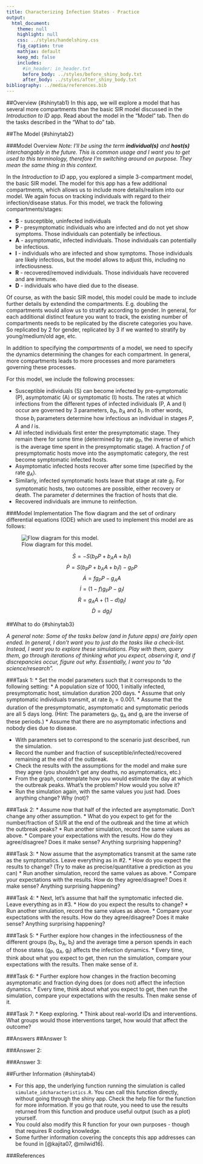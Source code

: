 ---
title: Characterizing Infection States - Practice
output:
  html_document:
    theme: null
    highlight: null
    css: ../styles/handelshiny.css
    fig_caption: true
    mathjax: default 
    keep_md: false
    includes:
      #in_header: in_header.txt
      before_body: ../styles/before_shiny_body.txt
      after_body: ../styles/after_shiny_body.txt 
bibliography: ../media/references.bib
---

##Overview {#shinytab1}
In this app, we will explore a model that has several more compartments than the basic SIR model discussed in the _Introduction to ID_ app. Read about the model in the "Model" tab. Then do the tasks described in the "What to do" tab.


##The Model {#shinytab2}

###Model Overview
*Note: I'll be using the term **individual(s)** and **host(s)** interchangably in the future. This is common usage and I want you to get used to this terminology, therefore I'm switching around on purpose. They mean the same thing in this context.*

In the _Introduction to ID_ app, you explored a simple 3-compartment model, the basic SIR model. The model for this app has a few additional compartments, which allows us to include more details/realism into our model. We again focus on tracking individuals with regard to their infection/disease status. For this model, we track the following compartments/stages:

* **S** - susceptible, uninfected individuals 
* **P** - presymptomatic individuals who are infected and do not yet show symptoms. Those individuals can potentially be infectious.
* **A** - asymptomatic, infected individuals. Those individuals can potentially be infectious.
* **I** - individuals who are infected and show symptoms. Those individuals are likely infectious, but the model allows to adjust this, including no infectiousness.
* **R** - recovered/removed individuals. Those individuals have recovered and are immune. 
* **D** - individuals who have died due to the disease.

Of course, as with the basic SIR model, this model could be made to include further details by extendind the compartments. E.g. doubling the compartments would allow us to stratify according to gender. In general, for each additional distinct feature you want to track, the existing number of compartments needs to be replicated by the discrete categories you have. So replicated by 2 for gender, replicated by 3 if we wanted to stratify by young/medium/old age, etc. 

In addition to specifying the *compartments* of a model, we need to specify the dynamics determining the changes for each compartment. In general, more compartments leads to more processes and more parameters governing these processes.

For this model, we include the following processes: 

* Susceptible individuals (S) can become infected by pre-symptomatic (P), asymptomatic (A) or symptomatic (I) hosts. The rates at which infections from the different types of infected individuals (P, A and I) occur are governed by 3 parameters, $b_P$, $b_A$ and $b_I$. In other words, those $b_i$ parameters determine how infectious an individual in stages $P$, $A$ and $I$ is.
* All infected individuals first enter the presymptomatic stage. They remain there for some time (determined by rate $g_P$, the inverse of which is the average time spent in the presymptomatic stage). A fraction $f$ of presymptomatic hosts move into the asymptomatic category, the rest become symptomatic infected hosts.
* Asymptomatic infected hosts recover after some time (specified by the rate $g_A$). 
* Similarly, infected symptomatic hosts leave that stage at rate $g_I$. For symptomatic hosts, two outcomes are possible, either recovery or death. The parameter $d$ determines the fraction of hosts that die.
* Recovered individuals are immune to reinfection. 



###Model Implementation
The flow diagram and the set of ordinary differential equations (ODE) which are used to implement this model are as follows:

![Flow diagram for this model.](../media/IDCharacteristicmodel.png)

$$\dot S = -S (b_P P + b_A A + b_I I)  $$ 
$$\dot P = S (b_P P + b_A A + b_I I) - g_P P $$ 
$$\dot A = f g_P P - g_A A $$ 
$$\dot I = (1-f) g_P P - g_I I $$ 
$$\dot R = g_A A + (1-d) g_I I $$
$$\dot D = d g_I I $$





##What to do {#shinytab3}

_A general note: Some of the tasks below (and in future apps) are fairly open ended. In general, I don't want you to just do the tasks like a check-list. Instead, I want you to explore these simulations. Play with them, query them, go through iterations of thinking what you expect, observing it, and if discrepancies occur, figure out why. Essentially, I want you to "do science/research"._ 


###Task 1: 
* Set the model parameters such that it corresponds to the following setting: 
    * A population size of 1000, 1 initially infected, presymptomatic host, simulation duration 200 days.
    * Assume that only symptomatic individuals transmit, at rate $b_I = 0.001$.
    * Assume that the duration of the presymptomatic, asymptomatic and symptomatic periods are all 5 days long. (Hint: The parameters g~P~, g~A~ and g~I~ are the inverse of these periods.)
    * Assume that there are no asymptomatic infections and nobody dies due to disease.

* With parameters set to correspond to the scenario just described, run the simulation.
* Record the number and fraction of susceptible/infected/recovered remaining at the end of the outbreak.    
* Check the results with the assumptions for the model and make sure they agree (you shouldn't get any deaths, no asymptomatics, etc.)
* From the graph, contemplate how you would estimate the day at which the outbreak peaks. What's the problem? How would you solve it?
* Run the simulation again, with the same values you just had. Does anything change? Why (not)?

###Task 2: 
* Assume now that half of the infected are asymptomatic. Don't change any other assumption.
* What do you expect to get for the number/fraction of S/I/R at the end of the outbreak and the time at which the outbreak peaks?
* Run another simulation, record the same values as above.
* Compare your expectations with the results. How do they agree/disagree? Does it make sense? Anything surprising happening?

###Task 3: 
* Now assume that the asymptomatics transmit at the same rate as the symptomatics. Leave everything as in #2.
* How do you expect the results to change? (Try to make as precise/quantitative a prediction as you can)
* Run another simulation, record the same values as above.
* Compare your expectations with the results. How do they agree/disagree? Does it make sense? Anything surprising happening?

###Task 4: 
* Next, let's assume that half the symptomatic infected die. Leave everything as in #3.
* How do you expect the results to change?
* Run another simulation, record the same values as above.
* Compare your expectations with the results. How do they agree/disagree? Does it make sense? Anything surprising happening?

###Task 5: 
* Further explore how changes in the infectiousness of the different groups (b~P~, b~A~, b~I~) and the average time a person spends in each of those states (g~P~, g~A~, g~I~) affects the infection dynamics.
* Every time, think about what you expect to get, then run the simulation, compare your expectations with the results. Then make sense of it.

###Task 6: 
* Further explore how changes in the fraction becoming asymptomatic and fraction dying does (or does not) affect the infection dynamics.
* Every time, think about what you expect to get, then run the simulation, compare your expectations with the results. Then make sense of it.

###Task 7:
* Keep exploring.
* Think about real-world IDs and interventions. What groups would those interventions target, how would that affect the outcome?


##Answers 
##Answer 1: 

###Answer 2: 

###Answer 3: 


##Further Information {#shinytab4}

* For this app, the underlying function running the simulation is called `simulate_idcharacteristics.R`. You can call this function directly, without going through the shiny app. Check the help file for the function for more information. If you go that route, you need to use the results returned from this function and produce useful output (such as a plot) yourself. 
* You could also modify this R function for your own purposes - though that requires R coding knowledge.
* Some further information covering the concepts this app addresses can be found in [@kajita07, @milwid16].

###References


